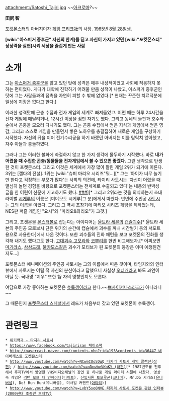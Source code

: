 attachment:/Satoshi_Tajiri.jpg
~~[[아크로마]]?~~

'''田尻 智'''

[[포켓몬스터]]의 아버지이자 [[게임 프리크]]社의 사장. [[1965년]] [[8월 28일]]생.

'''[wiki:"아스퍼거 증후군" 자신의 한계]를 딛고 자신이 가지고 있던 [wiki:"포켓몬스터" 상상력을 실현]시켜 세상을 즐겁게 만든 사람'''
= 소개 =
그는 [[아스퍼거 증후군]]을 앓고 있던 탓에 성격은 매우 내성적이었고 사회에 적응하지 못하는 편이었다. 게다가 대학에 진학하기 어려울 만큼 성적이 나빴고, 아스퍼거 증후군인 탓에 그는 사람들과의 접촉을 자연히 피할 수 밖에 없었다.[* 현재는 꾸준한 치료덕분에 일상에 지장은 없다고 한다.]

이러한 성격탓에 곤충 수집과 전자 게임의 세계로 빠져들었고. 어떤 때는 하루 24시간을 전자 게임에 매달리거나, 12시간 이상을 잠만 자기도 했다. 그리고 동네의 들판과 호수와 숲에서 곤충을 모으러 다니기도 했다. 그는 곤충 수집에서 얻은 지식과 게임에서 얻은 영감, 그리고 스스로 게임을 만들면서 쌓은 노하우를 총결집하여 새로운 게임을 구상하기 시작했다. 자신의 뒤을 이어 전기수리공을 하기 바랬던 아버지는 이를 탐탁치 않아했고, 자주 아들과 충돌하였다.

그러나 그는 이러한 불화에 좌절하지 않고 한 가지 생각에 몰두하기 시작했다. 바로 '''내가 어렸을 때 수집한 곤충/동물들을 전자게임에서 볼 수 있으면 좋겠다.''' 그런 생각으로 탄생한 것이 포켓몬스터. 그리고 이것은 세계에서 가장 많이 팔린 게임 2위가 되기에 이른다. 3위는 [젤다의 전설]. 1위는 [wiki:"슈퍼 마리오 시리즈"뭐...][* 그는 '아이가 너무 놀기만 한다고 걱정하는 부모가 많다'는 사회의 의견에, 타지리 사토시는 '자신이 어렸을 때 열심히 놀던 경험을 바탕으로 포켓몬스터는 전세계로 수출되고 있다'는 내용의 반박성 글을 한 어린이 신문에 기고하기도 했다. [http://greenfingers.co.kr/60118836572 ###]][* 그리고 2위라는 것을 의식하는지 초대 라이벌 [[시게루]]의 이름은 [미야모토 시게루|그 분]에게서 따왔다. 반면에 주인공 [[사토시]]는 그의 이름을 이었다. 그리고 그 역시 초창기에 마리오 시리즈 게임을 제작했는데, NES판 퍼즐 게임인 "요시"와 "마리오&와리오"가 그것.]

그리고, 포켓몬을 [[몬스터볼]]로 잡는다는 아이디어는 [[울트라 세븐]]의 [[캡슐괴수]][* 울트라 세븐의 주인공 모로보시 단은 위기의 순간에 캡슐에서 괴수를 꺼내 시간벌기 등의 서포트 용으로 사용한다]에서 나온 것이다. 또한 괴수들의 진화 패턴을 보고 포켓몬의 진화를 생각해 내기도 했다고도 한다. [[고대괴수 고모라]]와 [[거대코뿌리|코뿌리]]를 한번 비교해보자.[* 어찌보면 [[마기라스]], [[삼삼드래]], [[불카모스]]같은 괴수가 모티브가 된 포켓몬의 등장은 이미 예정된건지도…]
 
포켓몬스터 애니메이션의 주인공 사토시는 그의 이름에서 따온 것이며, 타임지와의 인터뷰에서 사토시는 어릴 적 자신의 분신이라고 답했으니 사실상 [[오너캐]]라고 봐도 과언이 아닐 듯. 국내명 "지우" 또한 智 자의 영향인지도 모른다. 

여담으로 가장 좋아하는 포켓몬은 [[강챙이|슈륙챙이]]라고 한다.~~[[쁘사이저]]나[[스라크]]가 아니라니~~ 

그 때문인지 [[포켓몬스터 스페셜]]에서 레드가 처음부터 갖고 있던 포켓몬이 수륙챙이. 

= 관련링크 =
 * [http://ko.wikipedia.org/wiki/%EB%8B%A4%EC%A7%80%EB%A6%AC_%EC%82%AC%ED%86%A0%EC%8B%9C 위키백과 - 타지리 사토시]
 * [[https://www.facebook.com/tajirisan 페이스북]]
 * [[http://navercast.naver.com/contents.nhn?rid=195&contents_id=36447 네이버캐스트 포켓몬스터]]
 * [[http://www.youtube.com/watch?v=NCwmCUo5DgQ 타지리 사토시 게임 콜렉션(상편)]] / [[http://www.youtube.com/watch?v=oDnwbvVKoKY (하편)]][* 1987년도를 전후해서 후지TV에서 방영한 VHS비디오채널의 장면 중 하나로 게임 라이터 시절에 나왔다. 영상속 게임은 [[리턴 오브 더 인베이더]]([[타이토]]), [[신입사원 토오루군]]([[코나미]]), Mr.Do 시리즈([[유니버셜]]), Do! Run Run(유니버셜), 미사일 커맨드([[아타리]])]
 * [[http://www.youtube.com/watch?v=LvbY5so0NVE 타지리 사토시 포켓몬 관련 인터뷰(2000년대 초중반 후지TV)]]
